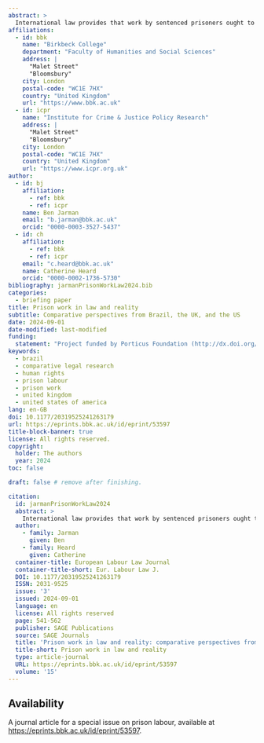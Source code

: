 ```yaml
---
abstract: >
  International law provides that work by sentenced prisoners ought to prepare them for life after release. Yet reliable data on the nature, extent and impacts of prison work is lacking in much of the world, and what there is suggests that much prison work is far from voluntary, is unpaid or poorly paid, is unskilled or low-skilled, and does little to improve employment prospects on release. This article compares how prison work is defined and governed in law and shaped by policy, and how it is organised in practice. It describes the operationalisation of key legal provisions relating to prison work in three countries, and compares the purposes for prison work defined in law, the protections available to working prisoners, and the incentives or penalties used to secure participation. It also summarises the limited data available showing how many prisoners perform which kinds of work in each country. Finally, it argues that efforts to bring prison work provision into closer compliance with international standards should be sensitive to local variation, and suggests clarifying questions which could be used in such a reform process.
affiliations:
  - id: bbk
    name: "Birkbeck College"
    department: "Faculty of Humanities and Social Sciences"
    address: |
      "Malet Street"
      "Bloomsbury"
    city: London
    postal-code: "WC1E 7HX"
    country: "United Kingdom"
    url: "https://www.bbk.ac.uk"
  - id: icpr
    name: "Institute for Crime & Justice Policy Research"
    address: |
      "Malet Street"
      "Bloomsbury"
    city: London
    postal-code: "WC1E 7HX"
    country: "United Kingdom"
    url: "https://www.icpr.org.uk"
author:
  - id: bj
    affiliation:
      - ref: bbk
      - ref: icpr
    name: Ben Jarman
    email: "b.jarman@bbk.ac.uk"
    orcid: "0000-0003-3527-5437"
  - id: ch
    affiliation:
      - ref: bbk
      - ref: icpr
    email: "c.heard@bbk.ac.uk"
    name: Catherine Heard
    orcid: "0000-0002-1736-5730"
bibliography: jarmanPrisonWorkLaw2024.bib
categories:
  - briefing paper
title: Prison work in law and reality
subtitle: Comparative perspectives from Brazil, the UK, and the US
date: 2024-09-01
date-modified: last-modified
funding: 
  statement: "Project funded by Porticus Foundation (http://dx.doi.org/10.13039/100020243)"
keywords:  
  - brazil
  - comparative legal research
  - human rights
  - prison labour
  - prison work
  - united kingdom
  - united states of america
lang: en-GB
doi: 10.1177/20319525241263179
url: https://eprints.bbk.ac.uk/id/eprint/53597
title-block-banner: true
license: All rights reserved.
copyright:
  holder: The authors
  year: 2024
toc: false

draft: false # remove after finishing.

citation:
  id: jarmanPrisonWorkLaw2024
  abstract: >
    International law provides that work by sentenced prisoners ought to prepare them for life after release. Yet reliable data on the nature, extent and impacts of prison work is lacking in much of the world, and what there is suggests that much prison work is far from voluntary, is unpaid or poorly paid, is unskilled or low-skilled, and does little to improve employment prospects on release. This article compares how prison work is defined and governed in law and shaped by policy, and how it is organised in practice. It describes the operationalisation of key legal provisions relating to prison work in three countries, and compares the purposes for prison work defined in law, the protections available to working prisoners, and the incentives or penalties used to secure participation. It also summarises the limited data available showing how many prisoners perform which kinds of work in each country. Finally, it argues that efforts to bring prison work provision into closer compliance with international standards should be sensitive to local variation, and suggests clarifying questions which could be used in such a reform process.
  author:
    - family: Jarman
      given: Ben
    - family: Heard
      given: Catherine 
  container-title: European Labour Law Journal
  container-title-short: Eur. Labour Law J.
  DOI: 10.1177/20319525241263179
  ISSN: 2031-9525
  issue: '3'
  issued: 2024-09-01
  language: en
  license: All rights reserved
  page: 541-562
  publisher: SAGE Publications
  source: SAGE Journals
  title: 'Prison work in law and reality: comparative perspectives from Brazil, the UK, and the US'
  title-short: Prison work in law and reality
  type: article-journal
  URL: https://eprints.bbk.ac.uk/id/eprint/53597
  volume: '15'
---
```


## Availability

A journal article for a special issue on prison labour, available at <https://eprints.bbk.ac.uk/id/eprint/53597>.